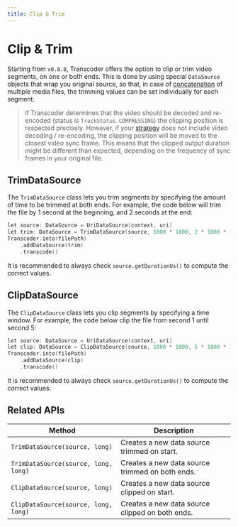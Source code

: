 ```yaml
---
title: Clip & Trim
---
```


# Clip & Trim

Starting from `v0.8.0`, Transcoder offers the option to clip or trim video segments, on one or
both ends. This is done by using special `DataSource` objects that wrap you original source,
so that, in case of [concatenation](concatenation) of multiple media files, the trimming values
can be set individually for each segment.

> If Transcoder determines that the video should be decoded and re-encoded (status is `TrackStatus.COMPRESSING`)
the clipping position is respected precisely. However, if your [strategy](track-strategies) does not
include video decoding / re-encoding, the clipping position will be moved to the closest video sync frame.
This means that the clipped output duration might be different than expected,
depending on the frequency of sync frames in your original file.

## TrimDataSource

The `TrimDataSource` class lets you trim segments by specifying the amount of time to be trimmed
at both ends. For example, the code below will trim the file by 1 second at the beginning, and
2 seconds at the end:

```kotlin
let source: DataSource = UriDataSource(context, uri)
let trim: DataSource = TrimDataSource(source, 1000 * 1000, 2 * 1000 * 1000)
Transcoder.into(filePath)
    .addDataSource(trim)
    .transcode()
```

It is recommended to always check `source.getDurationUs()` to compute the correct values.

## ClipDataSource

The `ClipDataSource` class lets you clip segments by specifying a time window. For example,
the code below clip the file from second 1 until second 5:

```kotlin
let source: DataSource = UriDataSource(context, uri)
let clip: DataSource = ClipDataSource(source, 1000 * 1000, 5 * 1000 * 1000)
Transcoder.into(filePath)
    .addDataSource(clip)
    .transcode()
```

It is recommended to always check `source.getDurationUs()` to compute the correct values.

## Related APIs

|Method|Description|
|------|-----------|
|`TrimDataSource(source, long)`|Creates a new data source trimmed on start.|
|`TrimDataSource(source, long, long)`|Creates a new data source trimmed on both ends.|
|`ClipDataSource(source, long)`|Creates a new data source clipped on start.|
|`ClipDataSource(source, long, long)`|Creates a new data source clipped on both ends.|